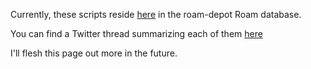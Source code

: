 Currently, these scripts reside [here](https://roamresearch.com/#/app/roam-depot-developers/page/0YlXEmkVb) in the roam-depot Roam database.

You can find a Twitter thread summarizing each of them [here](https://twitter.com/adam_krivka/status/1362848122075025414)

I'll flesh this page out more in the future.